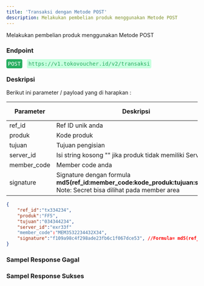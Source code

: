 ```yaml
---
title: 'Transaksi dengan Metode POST'
description: Melakukan pembelian produk menggunakan Metode POST
---
```



Melakukan pembelian produk menggunakan Metode POST

### Endpoint
<div style="font-family:monospace;">
<span style="color:white;background:#27ae60;border-radius: 4px;padding: 4px;">POST</span>
<span style="margin-left:4px;color:#27ae60;background:#c7ffdf;border-radius: 4px;padding: 4px;">https://v1.tokovoucher.id/v2/transaksi</span>

</div>

### Deskripsi
Berikut ini parameter / payload yang di harapkan :


| Parameter   | Deskripsi                                                                                                              | Tipe Data | Wajib |
|-------------|------------------------------------------------------------------------------------------------------------------------|-----------|-------|
| ref_id      | Ref ID unik anda                                                                                                       | String    | Ya    |
| produk      | Kode produk                                                                                                            | String    | Ya    |
| tujuan      | Tujuan pengisian                                                                                                       | String    | Ya    |
| server_id   | Isi string kosong "" jika produk tidak memiliki Server ID                                                              | String    | Ya    |
| member_code | Member code anda                                                                                                       | String    | Ya    |
| signature   | Signature dengan formula **md5(ref_id:member_code:kode_produk:tujuan:secret)**    Note: Secret bisa dilihat pada member area | String    | Ya    |

```json title=Contoh
{
    "ref_id":"tx334234",
    "produk":"FF5",
    "tujuan":"034344234",
    "server_id":"exr33f"
    "member_code":"MEM3532234432X34",
    "signature":"f109a98c4f298ade23fb6c1f067dce53", //Formula= md5(ref_id:member_code:kode_produk:tujuan:secret)
}
```

### Sampel Response Gagal

### Sampel Response Sukses
